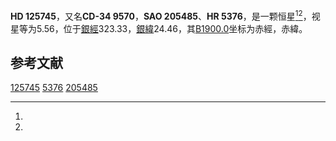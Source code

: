 {{Starbox begin
| name = HD 125745
}}
{{Starbox observe
| epoch = [[J2000.0|J2000.0]]
| constell = {{星座名待查}}<ref name=SIMBAD>{{cite web
 | url=http://simbad.u-strasbg.fr/simbad/sim-id?Ident=HR+5376
 | title=Pulsating variable Star
 | publisher=Centre de Données astronomiques de Strasbourg
 | work=SIMBAD
 | accessdate=2012-07-13
 | archive-date=2016-03-19
 | archive-url=https://web.archive.org/web/20160319031640/http://simbad.u-strasbg.fr/simbad/sim-id?Ident=HR+5376
 | dead-url=no
 }}</ref><ref name=DATA>{{cite web
 | url=http://vizier.u-strasbg.fr/viz-bin/VizieR-5?-out.add=.&-source=5050&-corr=PK=HR&-out.max=9999&HR=5376
 | title=VizieR Detailed Page
 | accessdate=2012-07-13
 | archive-date=2016-03-05
 | archive-url=https://web.archive.org/web/20160305022428/http://vizier.u-strasbg.fr/viz-bin/VizieR-5?-out.add=.&-source=5050&-corr=PK=HR&-out.max=9999&HR=5376
 | dead-url=no
 }}</ref>
| 星官 = 
| ra = {{RA|14|22|19.7}}<ref name=SIMBAD /><ref name=DATA />
| dec = {{DEC|-34|47|13}}<ref name=SIMBAD /><ref name=DATA />
| appmag_v = 5.56<ref name=SIMBAD /><ref name=DATA />
}}
{{Starbox character
| class = B8V<ref name=SIMBAD /><ref name=DATA />
| b-v = -0.09<ref name=SIMBAD /><ref name=DATA />
| u-b = <ref name=SIMBAD /><ref name=DATA />
| r-i = <ref name=SIMBAD /><ref name=DATA />
| variable = 
}}
{{Starbox astrometry
| radial_v = 
| prop_mo_ra = -37
| parallax = 
| p_error = 
}}
{{Starbox catalog
| names =CD-34 9570，[[SAO星表|SAO]] 205485，[[HD星表|HD]] 125745，[[HR星表|HR]] 5376}}
{{Starbox reference |Simbad=HR+5376}}
{{Starbox end}}

'''HD 125745'''，又名'''CD-34 9570'''，'''SAO 205485'''、'''HR 5376'''，是一颗恒星<ref name=SIMBAD /><ref name=DATA />，视星等为5.56，位于[[銀道座標系|銀經]]323.33，[[銀道座標系|銀緯]]24.46，其[[B1900.0|B1900.0]]坐标为赤經{{RA|14|16|19.9}}，赤緯{{DEC|-34|24.46|47}}。

== 参考文献 ==
{{reflist}}

{{star-stub}}

[[Category:HD和HDE天體|125745]]
[[Category:HR天體|5376]]
[[Category:SAO天體|205485]]